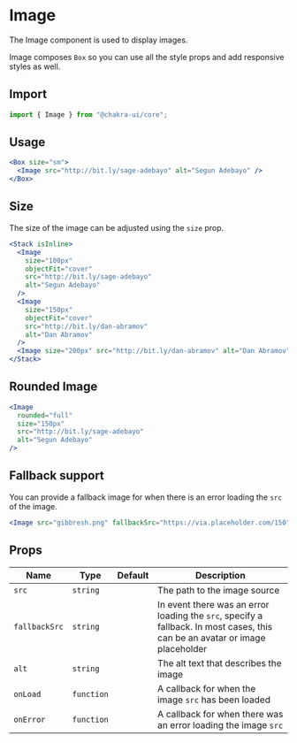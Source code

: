 # Image

The Image component is used to display images.

Image composes `Box` so you can use all the style props and add responsive
styles as well.

## Import

```js
import { Image } from "@chakra-ui/core";
```

## Usage

```jsx
<Box size="sm">
  <Image src="http://bit.ly/sage-adebayo" alt="Segun Adebayo" />
</Box>
```

## Size

The size of the image can be adjusted using the `size` prop.

```jsx
<Stack isInline>
  <Image
    size="100px"
    objectFit="cover"
    src="http://bit.ly/sage-adebayo"
    alt="Segun Adebayo"
  />
  <Image
    size="150px"
    objectFit="cover"
    src="http://bit.ly/dan-abramov"
    alt="Dan Abramov"
  />
  <Image size="200px" src="http://bit.ly/dan-abramov" alt="Dan Abramov" />
</Stack>
```

## Rounded Image

```jsx
<Image
  rounded="full"
  size="150px"
  src="http://bit.ly/sage-adebayo"
  alt="Segun Adebayo"
/>
```

## Fallback support

You can provide a fallback image for when there is an error loading the `src` of
the image.

```jsx
<Image src="gibbresh.png" fallbackSrc="https://via.placeholder.com/150" />
```

## Props

| Name          | Type       | Default | Description                                                                                                                  |
| ------------- | ---------- | ------- | ---------------------------------------------------------------------------------------------------------------------------- |
| `src`         | `string`   |         | The path to the image source                                                                                                 |
| `fallbackSrc` | `string`   |         | In event there was an error loading the `src`, specify a fallback. In most cases, this can be an avatar or image placeholder |
| `alt`         | `string`   |         | The alt text that describes the image                                                                                        |
| `onLoad`      | `function` |         | A callback for when the image `src` has been loaded                                                                          |
| `onError`     | `function` |         | A callback for when there was an error loading the image `src`                                                               |
